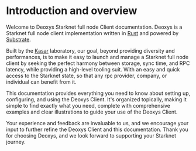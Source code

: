 
# Introduction and overview
Welcome to Deoxys Starknet full node Client documentation. Deoxys is a Starknet full node client implementation written in [Rust](https://www.rust-lang.org/) and powered by [Substrate](https://substrate.io/).

Built by the [Kasar](https://kasar.io) laboratory, our goal, beyond providing diversity and performances, is to make it easy to launch and manage a Starknet full node client by seeking the perfect harmony between storage, sync time, and RPC latency, while providing a high-level tooling suit. With an easy and quick access to the Starknet state, so that any rpc provider, company, or individual can benefit from it.

This documentation provides everything you need to know about setting up, configuring, and using the Deoxys Client. It's organized topically, making it simple to find exactly what you need, complete with comprehensive examples and clear illustrations to guide your use of the Deoxys Client.

Your experience and feedback are invaluable to us, and we encourage your input to further refine the Deoxys Client and this documentation. Thank you for choosing Deoxys, and we look forward to supporting your Starknet journey.

<br />
<br />
<div style={{ display: 'flex', justifyContent: 'center' }}>
  <BigLogo />
</div>
